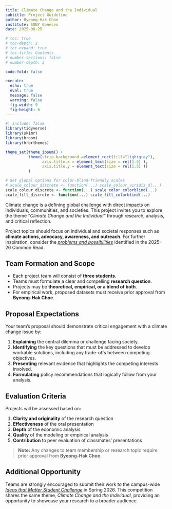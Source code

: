 ```yaml
---
title: Climate Change and the Individual
subtitle: Project Guideline
author: Byeong-Hak Choe
institute: SUNY Geneseo
date: 2025-08-25

# toc: true
# toc-depth: 2
# toc-expand: true
# toc-title: Contents
# number-sections: false
# number-depth: 3

code-fold: false

execute:
  echo: true
  eval: true
  message: false
  warning: false
  fig-width: 9
  fig-height: 6
---
```

```r
#| include: false
library(tidyverse)
library(skimr)
library(broom)
library(hrbrthemes)

theme_set(theme_ipsum() +
          theme(strip.background =element_rect(fill="lightgray"),
                axis.title.x = element_text(size = rel(1.5) ),
                axis.title.y = element_text(size = rel(1.5) ))
          )

# Set global options for color-blind-friendly scales
# scale_colour_discrete <- function(...) scale_colour_viridis_d(...)
scale_colour_discrete <- function(...) scale_color_colorblind(...)
scale_fill_discrete <- function(...) scale_fill_colorblind(...)
```

Climate change is a defining global challenge with direct impacts on individuals, communities, and societies. This project invites you to explore the theme *“Climate Change and the Individual”* through research, analysis, and critical reflection.

Project topics should focus on individual and societal responses such as **climate actions, advocacy, awareness, and outreach**. For further inspiration, consider the [*problems and possibilities*](https://www.getitright.earth/problems-possibilities) identified in the 2025–26 Common Read.

## Team Formation and Scope
- Each project team will consist of **three students**.  
- Teams must formulate a clear and compelling **research question**.  
- Projects may be **theoretical, empirical, or a blend of both**.  
- For empirical work, proposed datasets must receive prior approval from **Byeong-Hak Choe**.  

## Proposal Expectations
Your team’s proposal should demonstrate critical engagement with a climate change issue by:  

1. **Explaining** the central dilemma or challenge facing society.  
2. **Identifying** the key questions that must be addressed to develop workable solutions, including any trade-offs between competing objectives.  
3. **Presenting** relevant evidence that highlights the competing interests involved.  
4. **Formulating** policy recommendations that logically follow from your analysis.  

## Evaluation Criteria
Projects will be assessed based on:  

1. **Clarity and originality** of the research question  
2. **Effectiveness** of the oral presentation  
3. **Depth** of the economic analysis  
4. **Quality** of the modeling or empirical analysis  
5. **Contribution** to peer evaluation of classmates’ presentations  

> **Note:** Any changes to team membership or research topic require prior approval from **Byeong-Hak Choe**.  


## Additional Opportunity
Teams are strongly encouraged to submit their work to the campus-wide [*Ideas that Matter Student Challenge*](https://www.geneseo.edu/cil/ideas-matter-student-challenge) in Spring 2026. This competition shares the same theme, *Climate Change and the Individual*, providing an opportunity to showcase your research to a broader audience.  